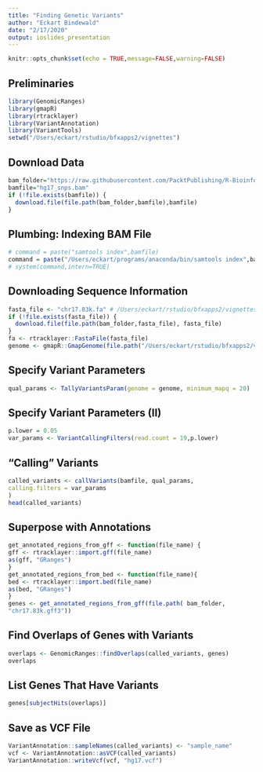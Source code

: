 ```yaml
---
title: "Finding Genetic Variants"
author: "Eckart Bindewald"
date: "2/17/2020"
output: ioslides_presentation
---
```


```r
knitr::opts_chunk$set(echo = TRUE,message=FALSE,warning=FALSE)
```

## Preliminaries

```r
library(GenomicRanges)
library(gmapR)
library(rtracklayer)
library(VariantAnnotation)
library(VariantTools)
setwd("/Users/eckart/rstudio/bfxapps2/vignettes")
```


## Download Data

```r
bam_folder="https://raw.githubusercontent.com/PacktPublishing/R-Bioinformatics-Cookbook/master/datasets/ch2"
bamfile="hg17_snps.bam"
if (!file.exists(bamfile)) {
  download.file(file.path(bam_folder,bamfile),bamfile)
}

```

## Plumbing: Indexing BAM File

```r
# command = paste("samtools index",bamfile) 
command = paste("/Users/eckart/programs/anaconda/bin/samtools index",bamfile) # hg17_snps.bam
# system(command,intern=TRUE)
```

## Downloading Sequence Information

```r

fasta_file <- "chr17.83k.fa" # /Users/eckart/rstudio/bfxapps2/vignettes/chr17.83k.fa"
if (!file.exists(fasta_file)) {
  download.file(file.path(bam_folder,fasta_file), fasta_file)
}
fa <- rtracklayer::FastaFile(fasta_file)
genome <- gmapR::GmapGenome(file.path("/Users/eckart/rstudio/bfxapps2/vignettes",fa), create=TRUE)
```

## Specify Variant Parameters

```r
qual_params <- TallyVariantsParam(genome = genome, minimum_mapq = 20)
```

## Specify Variant Parameters (II)

```r
p.lower = 0.05
var_params <- VariantCallingFilters(read.count = 19,p.lower)
```


## "Calling" Variants

```r
called_variants <- callVariants(bamfile, qual_params,
calling.filters = var_params
)
head(called_variants)
```

## Superpose with Annotations

```r
get_annotated_regions_from_gff <- function(file_name) {
gff <- rtracklayer::import.gff(file_name)
as(gff, "GRanges")
}
get_annotated_regions_from_bed <- function(file_name){
bed <- rtracklayer::import.bed(file_name)
as(bed, "GRanges")
}
genes <- get_annotated_regions_from_gff(file.path( bam_folder,
"chr17.83k.gff3"))
```

## Find Overlaps of Genes with Variants

```r
overlaps <- GenomicRanges::findOverlaps(called_variants, genes)
overlaps
```


## List Genes That Have Variants

```r
genes[subjectHits(overlaps)]
```

## Save as VCF File

```r
VariantAnnotation::sampleNames(called_variants) <- "sample_name"
vcf <- VariantAnnotation::asVCF(called_variants)
VariantAnnotation::writeVcf(vcf, "hg17.vcf")
```
